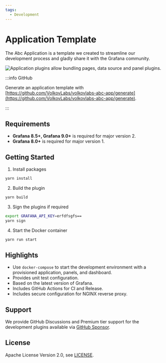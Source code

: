 ```yaml
---
tags:
  - Development
---
```



# Application Template

The Abc Application is a template we created to streamline our development process and gladly share it with the Grafana community.

<Image
  title="Application plugins allow bundling pages, data source and panel plugins."
  src="/img/plugins/templates/application.png"
/>

:::info GitHub

Generate an application template with [https://github.com/VolkovLabs/volkovlabs-abc-app/generate](https://github.com/VolkovLabs/volkovlabs-abc-app/generate).

:::

## Requirements

- **Grafana 8.5+, Grafana 9.0+** is required for major version 2.
- **Grafana 8.0+** is required for major version 1.

## Getting Started

1. Install packages

```bash
yarn install
```

2. Build the plugin

```bash
yarn build
```

3. Sign the plugins if required

```bash
export GRAFANA_API_KEY=erfdfsgfs==
yarn sign
```

4. Start the Docker container

```bash
yarn run start
```

## Highlights

- Use `docker-compose` to start the development environment with a provisioned application, panels, and dashboard.
- Provides unit test configuration.
- Based on the latest version of Grafana.
- Includes GitHub Actions for CI and Release.
- Includes secure configuration for NGINX reverse proxy.

## Support

We provide GitHub Discussions and Premium tier support for the development plugins available via [GitHub Sponsor](https://github.com/sponsors/VolkovLabs).

## License

Apache License Version 2.0, see [LICENSE](https://github.com/volkovlabs/volkovlabs-abc-app/blob/main/LICENSE).
